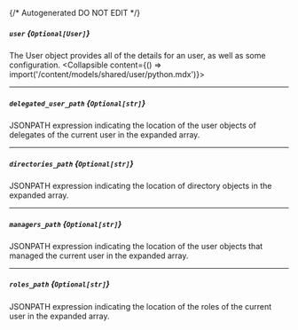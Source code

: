 {/* Autogenerated DO NOT EDIT  */}

##### `user` *{`Optional[User]`}*
The User object provides all of the details for an user, as well as some configuration.
<Collapsible content={() => import('/content/models/shared/user/python.mdx')}>
</Collapsible>

---
##### `delegated_user_path` *{`Optional[str]`}*
JSONPATH expression indicating the location of the user objects of delegates of the current user in the expanded array.

---
##### `directories_path` *{`Optional[str]`}*
JSONPATH expression indicating the location of directory objects in the expanded array.

---
##### `managers_path` *{`Optional[str]`}*
JSONPATH expression indicating the location of the user objects that managed the current user in the expanded array.

---
##### `roles_path` *{`Optional[str]`}*
JSONPATH expression indicating the location of the roles of the current user in the expanded array.

